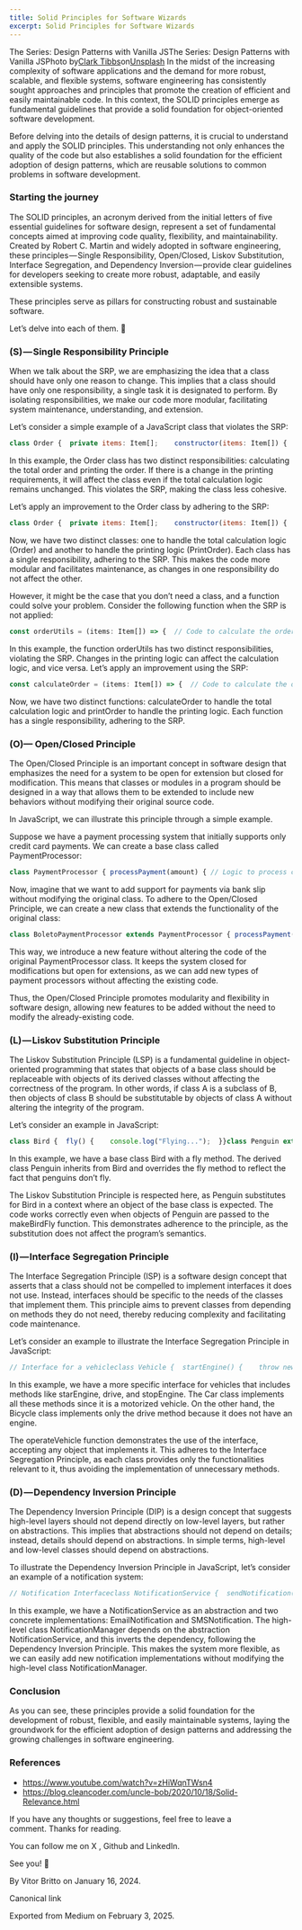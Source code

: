 ```yaml
---
title: Solid Principles for Software Wizards
excerpt: Solid Principles for Software Wizards
---
```


The Series: Design Patterns with Vanilla JSThe Series: Design Patterns with Vanilla JSPhoto by[Clark Tibbs](https://unsplash.com/@clarktibbs?utm_source=medium&utm_medium=referral)on[Unsplash](https://unsplash.com?utm_source=medium&utm_medium=referral)
In the midst of the increasing complexity of software applications and the demand for more robust, scalable, and flexible systems, software engineering has consistently sought approaches and principles that promote the creation of efficient and easily maintainable code. In this context, the SOLID principles emerge as fundamental guidelines that provide a solid foundation for object-oriented software development.

Before delving into the details of design patterns, it is crucial to understand and apply the SOLID principles. This understanding not only enhances the quality of the code but also establishes a solid foundation for the efficient adoption of design patterns, which are reusable solutions to common problems in software development.

### Starting the journey

The SOLID principles, an acronym derived from the initial letters of five essential guidelines for software design, represent a set of fundamental concepts aimed at improving code quality, flexibility, and maintainability. Created by Robert C. Martin and widely adopted in software engineering, these principles — Single Responsibility, Open/Closed, Liskov Substitution, Interface Segregation, and Dependency Inversion — provide clear guidelines for developers seeking to create more robust, adaptable, and easily extensible systems.

These principles serve as pillars for constructing robust and sustainable software.

Let’s delve into each of them. 🚀

### (S) — Single Responsibility Principle

When we talk about the SRP, we are emphasizing the idea that a class should have only one reason to change. This implies that a class should have only one responsibility, a single task it is designated to perform. By isolating responsibilities, we make our code more modular, facilitating system maintenance, understanding, and extension.

Let’s consider a simple example of a JavaScript class that violates the SRP:

```js
class Order {  private items: Item[];    constructor(items: Item[]) {    this.items = items;  }  calculateOrder(): number {    // Code to calculate the order total value    // ...  }  printOrder() {    // Code to print the order details    // ...  }}
```

In this example, the Order class has two distinct responsibilities: calculating the total order and printing the order. If there is a change in the printing requirements, it will affect the class even if the total calculation logic remains unchanged. This violates the SRP, making the class less cohesive.

Let’s apply an improvement to the Order class by adhering to the SRP:

```js
class Order {  private items: Item[];    constructor(items: Item[]) {    this.items = items;  }  calculateTotal(): number {    // Code to calculate the order total value    // ...  }}class PrintOrder {  printOrder(order: IOrder) {    // Code to print the order details    // ...  }}
```

Now, we have two distinct classes: one to handle the total calculation logic (Order) and another to handle the printing logic (PrintOrder). Each class has a single responsibility, adhering to the SRP. This makes the code more modular and facilitates maintenance, as changes in one responsibility do not affect the other.

However, it might be the case that you don’t need a class, and a function could solve your problem. Consider the following function when the SRP is not applied:

```js
const orderUtils = (items: Item[]) => {  // Code to calculate the order total value  // ...    // Code to print the order details  // ...};
```

In this example, the function orderUtils has two distinct responsibilities, violating the SRP. Changes in the printing logic can affect the calculation logic, and vice versa. Let’s apply an improvement using the SRP:

```js
const calculateOrder = (items: Item[]) => {  // Code to calculate the order total value  // ...};const printOrder = (order: IOrder) => {  // Code to print the order details  // ...};
```

Now, we have two distinct functions: calculateOrder to handle the total calculation logic and printOrder to handle the printing logic. Each function has a single responsibility, adhering to the SRP.

### (O)— Open/Closed Principle

The Open/Closed Principle is an important concept in software design that emphasizes the need for a system to be open for extension but closed for modification. This means that classes or modules in a program should be designed in a way that allows them to be extended to include new behaviors without modifying their original source code.

In JavaScript, we can illustrate this principle through a simple example.

Suppose we have a payment processing system that initially supports only credit card payments. We can create a base class called PaymentProcessor:

```js
class PaymentProcessor { processPayment(amount) { // Logic to process credit card payments console.log(`Processing payment of $${amount} via credit card.`); }}
```

Now, imagine that we want to add support for payments via bank slip without modifying the original class. To adhere to the Open/Closed Principle, we can create a new class that extends the functionality of the original class:

```js
class BoletoPaymentProcessor extends PaymentProcessor { processPayment(amount) { // Additional logic to process payments via bank slip console.log(`Processing payment of $${amount} via bank slip.`); }}
```

This way, we introduce a new feature without altering the code of the original PaymentProcessor class. It keeps the system closed for modifications but open for extensions, as we can add new types of payment processors without affecting the existing code.

Thus, the Open/Closed Principle promotes modularity and flexibility in software design, allowing new features to be added without the need to modify the already-existing code.

### (L) — Liskov Substitution Principle

The Liskov Substitution Principle (LSP) is a fundamental guideline in object-oriented programming that states that objects of a base class should be replaceable with objects of its derived classes without affecting the correctness of the program. In other words, if class A is a subclass of B, then objects of class B should be substitutable by objects of class A without altering the integrity of the program.

Let’s consider an example in JavaScript:

```js
class Bird {  fly() {    console.log("Flying...");  }}class Penguin extends Bird {  // Overrides the fly method  fly() {    console.log("I can't fly!");  }}const makeBirdFly = bird => bird.fly();const eagle = new Bird();const penguin = new Penguin();makeBirdFly(eagle); // Output: Flying...makeBirdFly(penguin); // Output: I can't fly!
```

In this example, we have a base class Bird with a fly method. The derived class Penguin inherits from Bird and overrides the fly method to reflect the fact that penguins don’t fly.

The Liskov Substitution Principle is respected here, as Penguin substitutes for Bird in a context where an object of the base class is expected. The code works correctly even when objects of Penguin are passed to the makeBirdFly function. This demonstrates adherence to the principle, as the substitution does not affect the program’s semantics.

### (I) — Interface Segregation Principle

The Interface Segregation Principle (ISP) is a software design concept that asserts that a class should not be compelled to implement interfaces it does not use. Instead, interfaces should be specific to the needs of the classes that implement them. This principle aims to prevent classes from depending on methods they do not need, thereby reducing complexity and facilitating code maintenance.

Let’s consider an example to illustrate the Interface Segregation Principle in JavaScript:

```js
// Interface for a vehicleclass Vehicle {  startEngine() {    throw new Error("Not implemented");  }  drive() {    throw new Error("Not implemented");  }  stopEngine() {    throw new Error("Not implemented");  }}// Implementation for a carclass Car extends Vehicle {  startEngine() {    console.log("Car engine started.");  }  drive() {    console.log("Car is moving.");  }    stopEngine() {    console.log("Car engine stopped.");  }}// Implementation for a bicycleclass Bicycle {  drive() {    console.log("Bicycle is moving.");  }}// Function that accepts any vehicle and calls its methodsconst operateVehicle = vehicle => {  vehicle.startEngine();  vehicle.drive();  vehicle.stopEngine();}const myCar = new Car();const myBicycle = new Bicycle();operateVehicle(myCar); // Works for carsoperateVehicle(myBicycle); // Works for bicycles
```

In this example, we have a more specific interface for vehicles that includes methods like starEngine, drive, and stopEngine. The Car class implements all these methods since it is a motorized vehicle. On the other hand, the Bicycle class implements only the drive method because it does not have an engine.

The operateVehicle function demonstrates the use of the interface, accepting any object that implements it. This adheres to the Interface Segregation Principle, as each class provides only the functionalities relevant to it, thus avoiding the implementation of unnecessary methods.

### (D) — Dependency Inversion Principle

The Dependency Inversion Principle (DIP) is a design concept that suggests high-level layers should not depend directly on low-level layers, but rather on abstractions. This implies that abstractions should not depend on details; instead, details should depend on abstractions. In simple terms, high-level and low-level classes should depend on abstractions.

To illustrate the Dependency Inversion Principle in JavaScript, let’s consider an example of a notification system:

```js
// Notification Interfaceclass NotificationService {  sendNotification(message) {    throw new Error("Not implemented");  }}// Concrete implementation using e-mailclass EmailNotification extends NotificationService {  sendNotification(message) {    console.log(`Sending email notification: ${message}`);  }}// Concrete implementation using SMSclass SMSNotification extends NotificationService {  sendNotification(message) {    console.log(`Sending SMS notification: ${message}`);  }}// High-level class that depends on an abstractionclass NotificationManager {  constructor(notificationService) {    this.notificationService = notificationService;  }  sendNotification(message) {    this.notificationService.sendNotification(message);  }}// Usage of the notification systemconst emailNotifier = new EmailNotification();const smsNotifier = new SMSNotification();const notificationManagerWithEmail = new NotificationManager(emailNotifier);const notificationManagerWithSMS = new NotificationManager(smsNotifier);notificationManagerWithEmail.sendNotification("New update available!");notificationManagerWithSMS.sendNotification("Meeting at 2 PM.");
```

In this example, we have a NotificationService as an abstraction and two concrete implementations: EmailNotification and SMSNotification. The high-level class NotificationManager depends on the abstraction NotificationService, and this inverts the dependency, following the Dependency Inversion Principle. This makes the system more flexible, as we can easily add new notification implementations without modifying the high-level class NotificationManager.

### Conclusion

As you can see, these principles provide a solid foundation for the development of robust, flexible, and easily maintainable systems, laying the groundwork for the efficient adoption of design patterns and addressing the growing challenges in software engineering.

### References

- https://www.youtube.com/watch?v=zHiWqnTWsn4
- https://blog.cleancoder.com/uncle-bob/2020/10/18/Solid-Relevance.html

If you have any thoughts or suggestions, feel free to leave a comment. Thanks for reading.

You can follow me on X , Github and LinkedIn.

See you! 👋

By Vitor Britto on January 16, 2024.

Canonical link

Exported from Medium on February 3, 2025.
